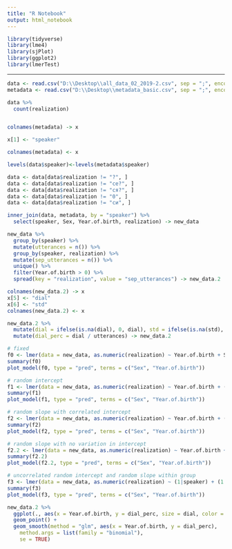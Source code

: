 ```yaml
---
title: "R Notebook"
output: html_notebook
---
```

```r
library(tidyverse)
library(lme4)
library(sjPlot)
library(ggplot2)
library(lmerTest)
```
---
```r
data <- read.csv("D:\\Desktop\\all_data_02_2019-2.csv", sep = ";", encoding = "UTF-8")
metadata <- read.csv("D:\\Desktop\\metadata_basic.csv", sep = ";", encoding = "UTF-8")

data %>%
  count(realization)


colnames(metadata) -> x

x[1] <- "speaker"

colnames(metadata) <- x

levels(data$speaker)<-levels(metadata$speaker)

data <- data[data$realization != "?", ]
data <- data[data$realization != "се?", ]
data <- data[data$realization != "ся?", ]
data <- data[data$realization != "0", ]
data <- data[data$realization != "си", ]

inner_join(data, metadata, by = "speaker") %>%
  select(speaker, Sex, Year.of.birth, realization) -> new_data
```

```r
new_data %>%
  group_by(speaker) %>%
  mutate(utterances = n()) %>%
  group_by(speaker, realization) %>%
  mutate(sep_utterances = n()) %>%
  unique() %>%
  filter(Year.of.birth > 0) %>%
  spread(key = "realization", value = "sep_utterances") -> new_data.2

colnames(new_data.2) -> x
x[5] <- "dial"
x[6] <- "std"
colnames(new_data.2) <- x

new_data.2 %>%
  mutate(dial = ifelse(is.na(dial), 0, dial), std = ifelse(is.na(std), 0, std)) %>%
  mutate(dial_perc = dial / utterances) -> new_data.2
```

```r
# fixed
f0 <- lmer(data = new_data, as.numeric(realization) ~ Year.of.birth + Sex + (1|speaker))
summary(f0)
plot_model(f0, type = "pred", terms = c("Sex", "Year.of.birth"))

# random intercept
f1 <- lmer(data = new_data, as.numeric(realization) ~ Year.of.birth + (1|Sex) + (1|speaker))
summary(f1)
plot_model(f1, type = "pred", terms = c("Sex", "Year.of.birth"))

# random slope with correlated intercept
f2 <- lmer(data = new_data, as.numeric(realization) ~ Year.of.birth + (1|speaker) + (Sex|Year.of.birth))
summary(f2)
plot_model(f2, type = "pred", terms = c("Sex", "Year.of.birth"))

# random slope with no variation in intercept
f2.2 <- lmer(data = new_data, as.numeric(realization) ~ Year.of.birth + (1|speaker) + (0+Sex|Year.of.birth))
summary(f2.2)
plot_model(f2.2, type = "pred", terms = c("Sex", "Year.of.birth"))

# uncorrelated random intercept and random slope within group
f3 <- lmer(data = new_data, as.numeric(realization) ~ (1|speaker) + (1|Year.of.birth) + (0+Sex|Year.of.birth))
summary(f3)
plot_model(f3, type = "pred", terms = c("Sex", "Year.of.birth"))
```

```r

new_data.2 %>%
  ggplot(., aes(x = Year.of.birth, y = dial_perc, size = dial, color = Sex)) + 
  geom_point() +
  geom_smooth(method = "glm", aes(x = Year.of.birth, y = dial_perc),
    method.args = list(family = "binomial"), 
    se = TRUE)
```